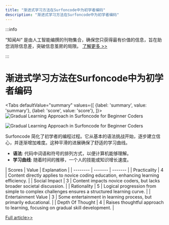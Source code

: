 ```yaml
---
title: "渐进式学习方法在Surfoncode中为初学者编码"
description: "渐进式学习方法在Surfoncode中为初学者编码"
---
```



:::info

“知闻AI“ 是由人工智能编撰的刊物集合，确保您只获得最有价值的信息，旨在助您消除信息差，突破信息茧房的局限。  [了解更多 >>](/)

:::

# 渐进式学习方法在Surfoncode中为初学者编码


<Tabs
	defaultValue="summary"
	values={[
	{label: 'summary', value: 'summary'},
	{label: 'score', value: 'score'},
]}>
<TabItem value="summary">
<img
  src="https://image.informedainews.com/2024/06/09/To-lJb-1717900371-0.jpg"
  alt="Gradual Learning Approach in Surfoncode for Beginner Coders"
/>

<img
  src="https://image.informedainews.com/2024/06/09/To-EKE-1717900371-1.jpg"
  alt="Gradual Learning Approach in Surfoncode for Beginner Coders"
/>



Surfoncode 简化了初学者的编程过程。它从基本的语法挑战开始，逐步建立信心，并逐渐增加难度。这种平滑的进展确保了舒适的学习曲线。

* **语法**: 代码中词语和符号的排列方式，以便计算机能够理解。
* **学习曲线**: 随着时间的推移，一个人的技能或知识增长速度。
</TabItem>
<TabItem value="score">
	| Scores     | Value   | Explanation |
	| -------- | ------- | ------- |
	| Practicality  | 4    | Content directly applies to novice coding education, enhancing learning efficiency.    |
	| Social Impact | 3     | Content impacts novice coders, but lacks broader societal discussion.    |
	| Rationality    | 5    | Logical progression from simple to complex challenges ensures a structured learning curve.    |
	| Entertainment Value    | 3    | Some entertainment in learning process, but primarily educational.    |
	| Depth Of Thought    | 4    | Raises thoughtful approach to learning, focusing on gradual skill development.    |
</TabItem>
</Tabs>

[Full article>>](https://www.producthunt.com/posts/surfoncode)
